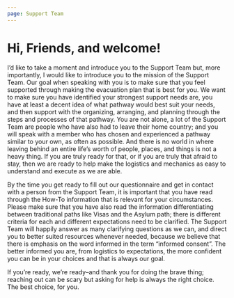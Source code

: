 ```yaml
---
page: Support Team
---
```


# Hi, Friends, and welcome!

I’d like to take a moment and introduce you to the Support Team but, more importantly, I would like to introduce you to the mission of the Support Team. Our goal when speaking with you is to make sure that you feel supported through making the evacuation plan that is best for you. We want to make sure you have identified your strongest support needs are, you have at least a decent idea of what pathway would best suit your needs, and then support with the organizing, arranging, and planning through the steps and processes of that pathway. You are not alone, a lot of the Support Team are people who have also had to leave their home country; and you will speak with a member who has chosen and experienced a pathway similar to your own, as often as possible. And there is no world in where leaving behind an entire life’s worth of people, places, and things is not a heavy thing. If you are truly ready for that, or if you are truly that afraid to stay, then we are ready to help make the logistics and mechanics as easy to understand and execute as we are able.

By the time you get ready to fill out our questionnaire and get in contact with a person from the Support Team, it is important that you have read through the How-To information that is relevant for your circumstances. Please make sure that you have also read the information differentiating between traditional paths like Visas and the Asylum path; there is different criteria for each and different expectations need to be clarified. The Support Team will happily answer as many clarifying questions as we can, and direct you to better suited resources whenever needed, because we believe that there is emphasis on the word informed in the term “informed consent”. The better informed you are, from logistics to expectations, the more confident you can be in your choices and that is always our goal.

If you’re ready, we’re ready–and thank you for doing the brave thing; reaching out can be scary but asking for help is always the right choice. The best choice, for you.
